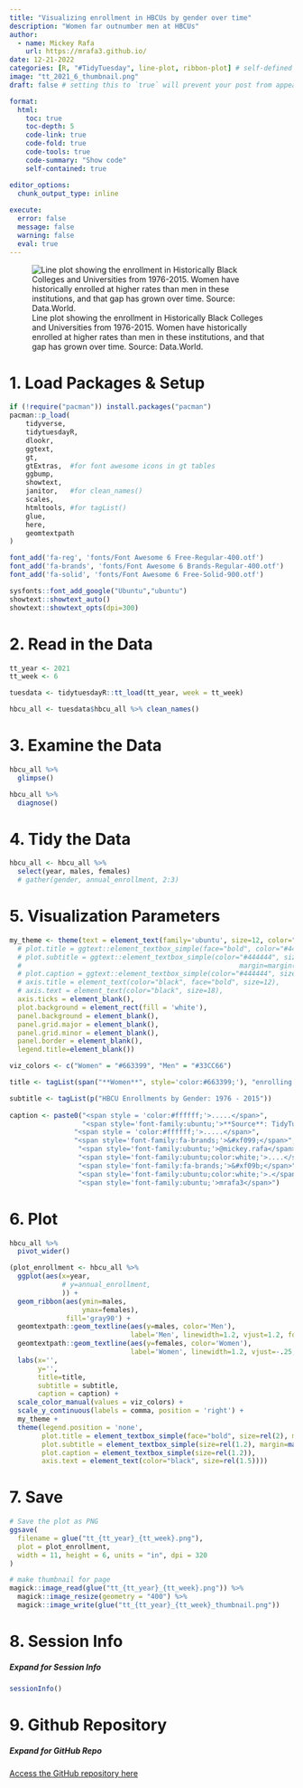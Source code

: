 ```yaml
---
title: "Visualizing enrollment in HBCUs by gender over time"
description: "Women far outnumber men at HBCUs"
author:
  - name: Mickey Rafa
    url: https://mrafa3.github.io/
date: 12-21-2022
categories: [R, "#TidyTuesday", line-plot, ribbon-plot] # self-defined categories
image: "tt_2021_6_thumbnail.png"
draft: false # setting this to `true` will prevent your post from appearing on your listing page until you're ready!

format:
  html:
    toc: true
    toc-depth: 5
    code-link: true
    code-fold: true
    code-tools: true
    code-summary: "Show code"
    self-contained: true

editor_options: 
  chunk_output_type: inline
  
execute: 
  error: false
  message: false
  warning: false
  eval: true
---
```


![Line plot showing the enrollment in Historically Black Colleges and Universities from 1976-2015. Women have historically enrolled at higher rates than men in these institutions, and that gap has grown over time. Source: Data.World.](tt_2021_6.png){#fig-1}

# 1. Load Packages & Setup

```r
if (!require("pacman")) install.packages("pacman")
pacman::p_load(
    tidyverse,
    tidytuesdayR,
    dlookr,
    ggtext,
    gt,
    gtExtras,  #for font awesome icons in gt tables
    ggbump,
    showtext,
    janitor,   #for clean_names()
    scales,
    htmltools, #for tagList()
    glue,
    here,
    geomtextpath
)    

font_add('fa-reg', 'fonts/Font Awesome 6 Free-Regular-400.otf')
font_add('fa-brands', 'fonts/Font Awesome 6 Brands-Regular-400.otf')
font_add('fa-solid', 'fonts/Font Awesome 6 Free-Solid-900.otf')

sysfonts::font_add_google("Ubuntu","ubuntu")
showtext::showtext_auto()
showtext::showtext_opts(dpi=300)
```

# 2. Read in the Data

```r
tt_year <- 2021
tt_week <- 6

tuesdata <- tidytuesdayR::tt_load(tt_year, week = tt_week)

hbcu_all <- tuesdata$hbcu_all %>% clean_names()
```

# 3. Examine the Data 

```r
hbcu_all %>%
  glimpse()

hbcu_all %>%
  diagnose()
```

# 4. Tidy the Data 

```r
hbcu_all <- hbcu_all %>% 
  select(year, males, females)
  # gather(gender, annual_enrollment, 2:3)
```

# 5. Visualization Parameters 

```r
my_theme <- theme(text = element_text(family='ubuntu', size=12, color="#444444"),
  # plot.title = ggtext::element_textbox_simple(face="bold", color="#444444", size=24, margin=margin(b=5)),
  # plot.subtitle = ggtext::element_textbox_simple(color="#444444", size=14, 
  #                                                      margin=margin(b=10)),
  # plot.caption = ggtext::element_textbox_simple(color="#444444", size=12),
  # axis.title = element_text(color="black", face="bold", size=12), 
  # axis.text = element_text(color="black", size=18), 
  axis.ticks = element_blank(), 
  plot.background = element_rect(fill = 'white'),
  panel.background = element_blank(),
  panel.grid.major = element_blank(),
  panel.grid.minor = element_blank(),
  panel.border = element_blank(), 
  legend.title=element_blank())

viz_colors <- c("Women" = "#663399", "Men" = "#33CC66")

title <- tagList(span("**Women**", style='color:#663399;'), "enrolling in HBCUs at historic rates")

subtitle <- tagList(p("HBCU Enrollments by Gender: 1976 - 2015"))
  
caption <- paste0("<span style = 'color:#ffffff;'>.....</span>",
                  "<span style='font-family:ubuntu;'>**Source**: TidyTuesday week 6 (2021)</span><br>",
                "<span style = 'color:#ffffff;'>.....</span>",
                "<span style='font-family:fa-brands;'>&#xf099;</span>",
                 "<span style='font-family:ubuntu;'>@mickey.rafa</span>",
                 "<span style='font-family:ubuntu;color:white;'>....</span>",
                 "<span style='font-family:fa-brands;'>&#xf09b;</span>",
                 "<span style='font-family:ubuntu;color:white;'>.</span>",
                 "<span style='font-family:ubuntu;'>mrafa3</span>")
```

# 6. Plot 

```r
hbcu_all %>% 
  pivot_wider()
```


```r
(plot_enrollment <- hbcu_all %>% 
  ggplot(aes(x=year,
             # y=annual_enrollment,
             )) + 
  geom_ribbon(aes(ymin=males,
                  ymax=females),
              fill='gray90') + 
  geomtextpath::geom_textline(aes(y=males, color='Men'),
                              label='Men', linewidth=1.2, vjust=1.2, fontface="bold", size=8, text_smoothing=40) + 
  geomtextpath::geom_textline(aes(y=females, color='Women'),
                              label='Women', linewidth=1.2, vjust=-.25, fontface="bold", size=8, text_smoothing=40) +
  labs(x='',
       y='',
       title=title,
       subtitle = subtitle,
       caption = caption) + 
  scale_color_manual(values = viz_colors) + 
  scale_y_continuous(labels = comma, position = 'right') + 
  my_theme + 
  theme(legend.position = 'none',
        plot.title = element_textbox_simple(face="bold", size=rel(2), margin=margin(b=5)),
        plot.subtitle = element_textbox_simple(size=rel(1.2), margin=margin(b=10)),
        plot.caption = element_textbox_simple(size=rel(1.2)),
        axis.text = element_text(color="black", size=rel(1.5))))
```

# 7. Save 

```r
# Save the plot as PNG
ggsave(
  filename = glue("tt_{tt_year}_{tt_week}.png"),
  plot = plot_enrollment,
  width = 11, height = 6, units = "in", dpi = 320
)

# make thumbnail for page
magick::image_read(glue("tt_{tt_year}_{tt_week}.png")) %>%
  magick::image_resize(geometry = "400") %>%
  magick::image_write(glue("tt_{tt_year}_{tt_week}_thumbnail.png"))
```

# 8. Session Info

::: {.callout-tip collapse="true"}
##### Expand for Session Info

```r
sessionInfo()
```
:::

# 9. Github Repository 

::: {.callout-tip collapse="true"}

##### Expand for GitHub Repo
 
[Access the GitHub repository here](https://github.com/mrafa3/mrafa3.github.io)
:::